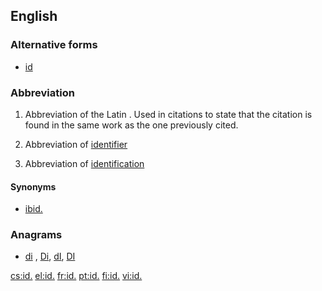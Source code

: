 {{also|Appendix:Variations of "id"}}
==English==

===Alternative forms===
* [[id]]

===Abbreviation===
{{head|en|abbreviation}}

# {{context|bibliography|lang=en}} Abbreviation of the Latin {{term|idem||lang=la|same}}. Used in citations to state that the citation is found in the same work as the one previously cited.
# {{context|computing|lang=en}} Abbreviation of [[identifier]]
# Abbreviation of [[identification]]

====Synonyms====
* {{sense|bibliography}} [[ibid.]]

===Anagrams===
* [[di#English|di]] , [[Di#English|Di]], [[dI#English|dI]], [[DI#English|DI]]

[[cs:id.]]
[[el:id.]]
[[fr:id.]]
[[pt:id.]]
[[fi:id.]]
[[vi:id.]]